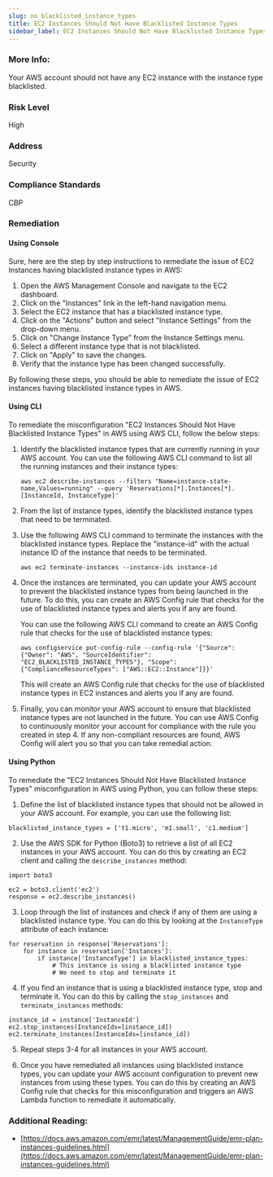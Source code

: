 ```yaml
---
slug: no_blacklisted_instance_types
title: EC2 Instances Should Not Have Blacklisted Instance Types
sidebar_label: EC2 Instances Should Not Have Blacklisted Instance Types
---
```


### More Info:

Your AWS account should not have any EC2 instance with the instance type blacklisted.

### Risk Level

High

### Address

Security

### Compliance Standards

CBP

### Remediation

#### Using Console

Sure, here are the step by step instructions to remediate the issue of EC2 Instances having blacklisted instance types in AWS:

1. Open the AWS Management Console and navigate to the EC2 dashboard.
2. Click on the "Instances" link in the left-hand navigation menu.
3. Select the EC2 instance that has a blacklisted instance type.
4. Click on the "Actions" button and select "Instance Settings" from the drop-down menu.
5. Click on "Change Instance Type" from the Instance Settings menu.
6. Select a different instance type that is not blacklisted.
7. Click on "Apply" to save the changes.
8. Verify that the instance type has been changed successfully.

By following these steps, you should be able to remediate the issue of EC2 instances having blacklisted instance types in AWS.

#### Using CLI

To remediate the misconfiguration "EC2 Instances Should Not Have Blacklisted Instance Types" in AWS using AWS CLI, follow the below steps:

1. Identify the blacklisted instance types that are currently running in your AWS account. You can use the following AWS CLI command to list all the running instances and their instance types:

   ```
   aws ec2 describe-instances --filters "Name=instance-state-name,Values=running" --query 'Reservations[*].Instances[*].[InstanceId, InstanceType]'
   ```

2. From the list of instance types, identify the blacklisted instance types that need to be terminated.

3. Use the following AWS CLI command to terminate the instances with the blacklisted instance types. Replace the "instance-id" with the actual instance ID of the instance that needs to be terminated.

   ```
   aws ec2 terminate-instances --instance-ids instance-id
   ```

4. Once the instances are terminated, you can update your AWS account to prevent the blacklisted instance types from being launched in the future. To do this, you can create an AWS Config rule that checks for the use of blacklisted instance types and alerts you if any are found. 

   You can use the following AWS CLI command to create an AWS Config rule that checks for the use of blacklisted instance types:

   ```
   aws configservice put-config-rule --config-rule '{"Source": {"Owner": "AWS", "SourceIdentifier": "EC2_BLACKLISTED_INSTANCE_TYPES"}, "Scope": {"ComplianceResourceTypes": ["AWS::EC2::Instance"]}}'
   ```

   This will create an AWS Config rule that checks for the use of blacklisted instance types in EC2 instances and alerts you if any are found.

5. Finally, you can monitor your AWS account to ensure that blacklisted instance types are not launched in the future. You can use AWS Config to continuously monitor your account for compliance with the rule you created in step 4. If any non-compliant resources are found, AWS Config will alert you so that you can take remedial action.

#### Using Python

To remediate the "EC2 Instances Should Not Have Blacklisted Instance Types" misconfiguration in AWS using Python, you can follow these steps:

1. Define the list of blacklisted instance types that should not be allowed in your AWS account. For example, you can use the following list:

```
blacklisted_instance_types = ['t1.micro', 'm1.small', 'c1.medium']
```

2. Use the AWS SDK for Python (Boto3) to retrieve a list of all EC2 instances in your AWS account. You can do this by creating an EC2 client and calling the `describe_instances` method:

```
import boto3

ec2 = boto3.client('ec2')
response = ec2.describe_instances()
```

3. Loop through the list of instances and check if any of them are using a blacklisted instance type. You can do this by looking at the `InstanceType` attribute of each instance:

```
for reservation in response['Reservations']:
    for instance in reservation['Instances']:
        if instance['InstanceType'] in blacklisted_instance_types:
            # This instance is using a blacklisted instance type
            # We need to stop and terminate it
```

4. If you find an instance that is using a blacklisted instance type, stop and terminate it. You can do this by calling the `stop_instances` and `terminate_instances` methods:

```
instance_id = instance['InstanceId']
ec2.stop_instances(InstanceIds=[instance_id])
ec2.terminate_instances(InstanceIds=[instance_id])
```

5. Repeat steps 3-4 for all instances in your AWS account.

6. Once you have remediated all instances using blacklisted instance types, you can update your AWS account configuration to prevent new instances from using these types. You can do this by creating an AWS Config rule that checks for this misconfiguration and triggers an AWS Lambda function to remediate it automatically.

### Additional Reading:

- [https://docs.aws.amazon.com/emr/latest/ManagementGuide/emr-plan-instances-guidelines.html](https://docs.aws.amazon.com/emr/latest/ManagementGuide/emr-plan-instances-guidelines.html) 

